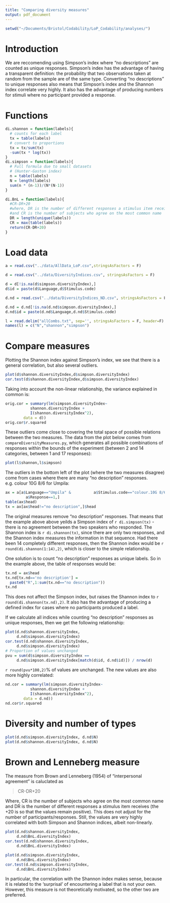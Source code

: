 ```yaml
---
title: "Comparing diversity measures"
output: pdf_document
---
```



```r
setwd("~/Documents/Bristol/Codability/LoP_Codability/analyses/")
```

# Introduction

We are reccomending using Simpson's index where "no descriptions" are counted as unique responses.  Simpson's index has the advantage of having a transparent definition: the probability that two observations taken at random from the sample are of the same type. Converting "no descriptions" to unique responses also means that Simpson's index and the Shannon index correlate very highly. It also has the advantage of producing numbers for stimuli where no participant provided a response.


# Functions

```r
di.shannon = function(labels){
  # counts for each label
  tx = table(labels)
  # convert to proportions
  tx = tx/sum(tx)
  -sum(tx * log(tx))
}
di.simpson = function(labels){
  # Full formula due to small datasets
  # (Hunter-Gaston index)
  n = table(labels)
  N = length(labels)
  sum(n * (n-1))/(N*(N-1))
}

di.BnL = function(labels){
  #CR-DR+20
  #where, DR is the number of different responses a stimulus item receives 
  #and CR is the number of subjects who agree on the most common name
  DR = length(unique(labels))
  CR = max(table(labels))
  return(CR-DR+20)
}

```

# Load data

```r
a = read.csv("../data/AllData_LoP.csv",stringsAsFactors = F)

d = read.csv("../data/DiversityIndices.csv", stringsAsFactors = F)

d = d[!is.na(d$simpson.diversityIndex),]
d$id = paste(d$Language,d$Stimulus.code)

d.nd = read.csv("../data/DiversityIndices_ND.csv", stringsAsFactors = F)

d.nd = d.nd[!is.na(d.nd$simpson.diversityIndex),]
d.nd$id = paste(d.nd$Language,d.nd$Stimulus.code)

l = read.delim("allCombs.txt", sep='', stringsAsFactors = F, header=F)
names(l) = c("N","shannon","simpson")
```

\newpage

# Compare measures

Plotting the Shannon index against Simpson's index, we see that there is a general correlation, but also several outliers.

```r
plot(d$shannon.diversityIndex,d$simpson.diversityIndex)
cor.test(d$shannon.diversityIndex,d$simpson.diversityIndex)
```

Taking into account the non-linear relationship, the variance explained in common is:

```r
orig.cor = summary(lm(simpson.diversityIndex~ 
           shannon.diversityIndex + 
           I(shannon.diversityIndex^2),
        data = d))
orig.cor$r.squared
```


These outliers come close to covering the total space of possible relations between the two measures.  The data from the plot below comes from `compareDiversityMeasures.py`, which generates all possible combinations of responses within the bounds of the experiment (between 2 and 14 categories, between 1 and 17 responses):

```r
plot(l$shannon,l$simpson)
```

The outliers in the bottom left of the plot (where the two measures disagree) come from cases where there are many "no description" responses.  e.g. colour 10G 8/6 for Umpila:

```r
ax = a[a$Language=="Umpila" &          a$Stimulus.code=="colour.10G 8/6" &
         a$Response==1,]
table(ax$head)
tx = ax[ax$head!="no description",]$head
```


The original measures remove "no description" responses.  That means that the example above above yeilds a Simpson index of `r di.simpson(tx)` - there is no agreement between the two speakers who responded.  The Shannon index is `r di.shannon(tx)`, since there are only two responses, and the Shannon index measures the information in that sequence.  Had there been 14 completely different responses, then the Shannon index would be `r round(di.shannon(1:14),2)`, which is closer to the simple relationship.

One solution is to count "no description" responses as unique labels.  So in the example above, the table of responses would be:

```r
tx.nd = ax$head
tx.nd[tx.nd=='no description'] =
  paste0("R",1:sum(tx.nd=="no description"))
tx.nd
```

This does not affect the Simpson index, but raises the Shannon index to `r round(di.shannon(tx.nd),2)`.  It also has the advantage of producing a defined index for cases where no participants produced a label.

If we calculate all indices while counting "no description" responses as unique responses, then we get the following relationship:

```r
plot(d.nd$shannon.diversityIndex,
     d.nd$simpson.diversityIndex)
cor.test(d.nd$shannon.diversityIndex,
     d.nd$simpson.diversityIndex)
# Proportion of values unchanged
pvu = sum(d$simpson.diversityIndex ==
     d.nd$simpson.diversityIndex[match(d$id, d.nd$id)]) / nrow(d)
```

`r round(pvu*100,2)`% of values are unchanged.  The new values are also more highly correlated:


```r
nd.cor = summary(lm(simpson.diversityIndex~ 
           shannon.diversityIndex + 
           I(shannon.diversityIndex^2),
        data = d.nd))
nd.cor$r.squared
```

# Diversity and number of types

```r

plot(d.nd$simpson.diversityIndex, d.nd$N)
plot(d.nd$shannon.diversityIndex, d.nd$N)

```

\newpage

# Brown and Lenneberg measure

The measure from Brown and Lenneberg (1954) of "interpersonal agreement" is caluclated as

>  CR-DR+20

Where, CR is the number of subjects who agree on the most common name and DR is the number of different responses a stimulus item receives (the +20 is so that the values remain positive).  This does not adjust for the number of participants/responses.  Still, the values are very highly correlated with both Simpson and Shannon indices, albeit non-linearly.  

```r
plot(d.nd$shannon.diversityIndex,
     d.nd$BnL.diversityIndex)
cor.test(d.nd$shannon.diversityIndex,
     d.nd$BnL.diversityIndex)

plot(d.nd$simpson.diversityIndex,
     d.nd$BnL.diversityIndex)
cor.test(d.nd$simpson.diversityIndex,
     d.nd$BnL.diversityIndex)
```


In particular, the correlation with the Shannon index makes sense, because it is related to the 'surprisal' of encountering a label that is not your own. However, this measure is not theoretically motivated, so the other two are preferred.

